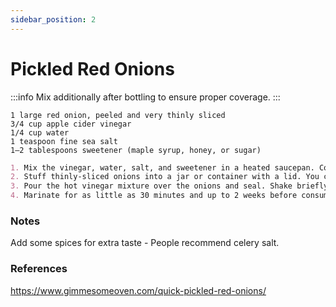 ```yaml
---
sidebar_position: 2
---
```


# Pickled Red Onions

:::info
Mix additionally after bottling to ensure proper coverage.
:::

```mdx title="Ingredients"
1 large red onion, peeled and very thinly sliced
3/4 cup apple cider vinegar
1/4 cup water
1 teaspoon fine sea salt
1–2 tablespoons sweetener (maple syrup, honey, or sugar)
```

```md title="Instructions"
1. Mix the vinegar, water, salt, and sweetener in a heated saucepan. Cook over medium-high heat until simmering. Microwave works as well.
2. Stuff thinly-sliced onions into a jar or container with a lid. You can get way more in there than you think if you really stuff them.
3. Pour the hot vinegar mixture over the onions and seal. Shake briefly to ensure full coverage. You can additionally shake periodically if you want.
4. Marinate for as little as 30 minutes and up to 2 weeks before consuming. You can press onions down with a spoon to submerge after a while if they stick out of the liquid. 
```

### Notes
Add some spices for extra taste - People recommend celery salt.

### References
https://www.gimmesomeoven.com/quick-pickled-red-onions/

